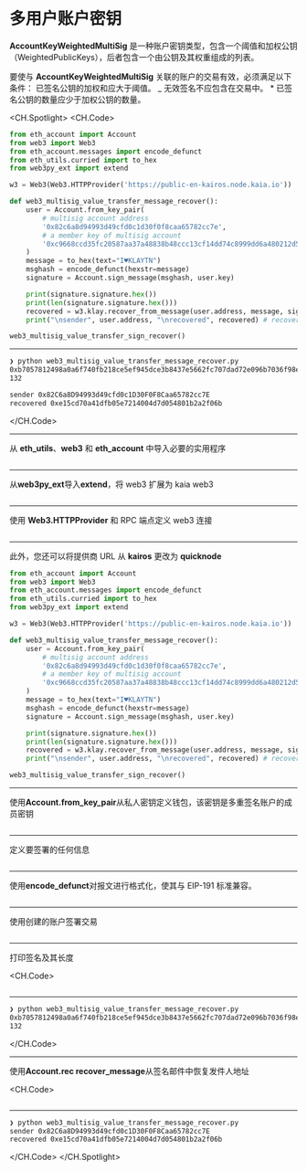 # 多用户账户密钥

**AccountKeyWeightedMultiSig** 是一种账户密钥类型，包含一个阈值和加权公钥（WeightedPublicKeys），后者包含一个由公钥及其权重组成的列表。

要使与 **AccountKeyWeightedMultiSig** 关联的账户的交易有效，必须满足以下条件：
已签名公钥的加权和应大于阈值。
_ 无效签名不应包含在交易中。 \* 已签名公钥的数量应少于加权公钥的数量。

<CH.Spotlight>
<CH.Code>

```py web3_multisig_value_transfer_message_recover.py
from eth_account import Account
from web3 import Web3
from eth_account.messages import encode_defunct
from eth_utils.curried import to_hex
from web3py_ext import extend

w3 = Web3(Web3.HTTPProvider('https://public-en-kairos.node.kaia.io'))

def web3_multisig_value_transfer_message_recover():
    user = Account.from_key_pair(
        # multisig account address
        '0x82c6a8d94993d49cfd0c1d30f0f8caa65782cc7e',
        # a member key of multisig account
        '0xc9668ccd35fc20587aa37a48838b48ccc13cf14dd74c8999dd6a480212d5f7ac'
    )
    message = to_hex(text="I♥KLAYTN")
    msghash = encode_defunct(hexstr=message)
    signature = Account.sign_message(msghash, user.key)

    print(signature.signature.hex())
    print(len(signature.signature.hex()))
    recovered = w3.klay.recover_from_message(user.address, message, signature.signature.hex(), "latest")
    print("\nsender", user.address, "\nrecovered", recovered) # recovered is an original address of the member key

web3_multisig_value_transfer_sign_recover()
```

---

```zsh output
❯ python web3_multisig_value_transfer_message_recover.py
0xb7057812498a0a6f740fb218ce5ef945dce3b8437e5662fc707dad72e096b7036f98e96d48dd10de502a1d0ce0ae91e048357721dc7502a9aa2018561c06a97d1b
132

sender 0x82C6a8D94993d49cfd0c1D30F0F8Caa65782cc7E
recovered 0xe15cd70a41dfb05e7214004d7d054801b2a2f06b
```

</CH.Code>

---

从 **eth_utils**、**web3** 和 **eth_account** 中导入必要的实用程序

```py web3_multisig_value_transfer_message_recover.py focus=1:4

```

---

从**web3py_ext**导入**extend**，将 web3 扩展为 kaia web3

```py web3_multisig_value_transfer_message_recover.py focus=5

```

---

使用 **Web3.HTTPProvider** 和 RPC 端点定义 web3 连接

```py web3_multisig_value_transfer_message_recover.py focus=7

```

---

此外，您还可以将提供商 URL 从 **kairos** 更改为 **quicknode**

```py web3_multisig_value_transfer_message_recover.py focus=7
from eth_account import Account
from web3 import Web3
from eth_account.messages import encode_defunct
from eth_utils.curried import to_hex
from web3py_ext import extend

w3 = Web3(Web3.HTTPProvider('https://public-en-kairos.node.kaia.io'))

def web3_multisig_value_transfer_message_recover():
    user = Account.from_key_pair(
        # multisig account address
        '0x82c6a8d94993d49cfd0c1d30f0f8caa65782cc7e',
        # a member key of multisig account
        '0xc9668ccd35fc20587aa37a48838b48ccc13cf14dd74c8999dd6a480212d5f7ac'
    )
    message = to_hex(text="I♥KLAYTN")
    msghash = encode_defunct(hexstr=message)
    signature = Account.sign_message(msghash, user.key)

    print(signature.signature.hex())
    print(len(signature.signature.hex()))
    recovered = w3.klay.recover_from_message(user.address, message, signature.signature.hex(), "latest")
    print("\nsender", user.address, "\nrecovered", recovered) # recovered is an original address of the member key

web3_multisig_value_transfer_sign_recover()
```

---

使用**Account.from_key_pair**从私人密钥定义钱包，该密钥是多重签名账户的成员密钥

```py web3_multisig_value_transfer_message_recover.py focus=10:15

```

---

定义要签署的任何信息

```py web3_multisig_value_transfer_message_recover.py focus=16

```

---

使用**encode_defunct**对报文进行格式化，使其与 EIP-191 标准兼容。

```py web3_multisig_value_transfer_message_recover.py focus=17

```

---

使用创建的账户签署交易

```py web3_multisig_value_transfer_message_recover.py focus=18

```

---

打印签名及其长度

<CH.Code>
```py web3_multisig_value_transfer_message_recover.py focus=20:21

````

---

```zsh output
❯ python web3_multisig_value_transfer_message_recover.py
0xb7057812498a0a6f740fb218ce5ef945dce3b8437e5662fc707dad72e096b7036f98e96d48dd10de502a1d0ce0ae91e048357721dc7502a9aa2018561c06a97d1b
132
````

</CH.Code>

---

使用**Account.rec recover_message**从签名邮件中恢复发件人地址

<CH.Code>
```py web3_multisig_value_transfer_message_recover.py focus=22:23

````
---

```zsh output
❯ python web3_multisig_value_transfer_message_recover.py
sender 0x82C6a8D94993d49cfd0c1D30F0F8Caa65782cc7E
recovered 0xe15cd70a41dfb05e7214004d7d054801b2a2f06b
````

</CH.Code>
</CH.Spotlight>
